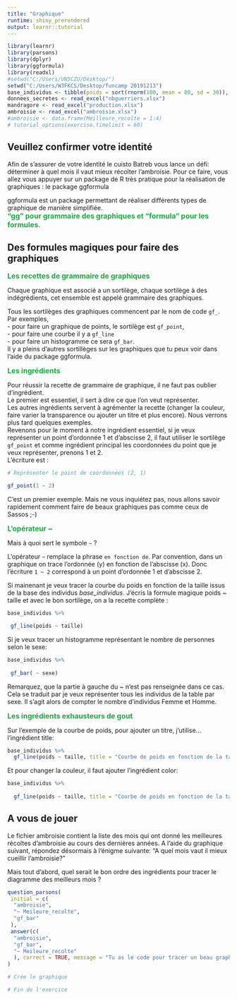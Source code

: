 ```yaml
---
title: "Graphique"
runtime: shiny_prerendered
output: learnr::tutorial
---
```


```r
library(learnr)
library(parsons)
library(dplyr)
library(ggformula)
library(readxl)
#setwd("C:/Users/UN5CZU/Desktop/")
setwd("C:/Users/W3FKCS/Desktop/funcamp 20191213")
base_individus <- tibble(poids = sort(rnorm(100, mean = 80, sd = 30)), taille = sort(rnorm(100, mean = 170, sd = 20)), nombre = rnorm(100, 100, 50), sexe = sample(c("H","F"),size = 100,replace = T))
donnees_secretes <- read_excel("nbguerriers.xlsx")
mandragore <- read_excel("production.xlsx")
ambroisie <- read_excel("ambroisie.xlsx")
#ambroisie <- data.frame(Meilleure_recolte = 1:4)
# tutorial_options(exercise.timelimit = 60)
```


## Veuillez confirmer votre identité

Afin de s'assurer de votre identité le cuisto Batreb vous lance un défi: déterminer à quel mois il vaut mieux récolter l'ambroisie. Pour ce faire, vous allez vous appuyer sur un package de R très pratique pour la réalisation de graphiques : le package ggformula


ggformula est un package permettant de réaliser différents types de graphique de manière simplifiée.   
    <span style="color:#18AC3E;font-size:16px">**"gg" pour grammaire des graphiques et "formula" pour les formules.**</span>

 

## Des formules magiques pour faire des graphiques


<span style="color:#18AC3E;font-size:16px">**Les recettes de grammaire de graphiques**</span>

 

Chaque graphique est associé a un sortilège, chaque sortilège à des indégrédients, cet ensemble est appelé grammaire des graphiques.

Tous les sortilèges des graphiques commencent par le nom de code `gf_`.  
Par exemples,    
 - pour faire un graphique de points, le sortilège est `gf_point`,   
 - pour faire une courbe il y a `gf_line`    
 - pour faire un histogramme ce sera `gf_bar`.  
  Il y a pleins d'autres sortillèges sur les graphiques que tu peux voir dans l'aide du package ggformula.

 

<span style="color:#18AC3E;font-size:16px">**Les ingrédients**</span>

Pour réussir la recette de grammaire de graphique, il ne faut pas oublier d'ingrédient.  
Le premier est essentiel, il sert à dire ce que l'on veut représenter.  
Les autres ingrédients servent à agrémenter la recette (changer la couleur, faire varier la transparence ou ajouter un titre et plus encore). Nous verrons plus tard quelques exemples.  
Revenons pour le moment à notre ingrédient  essentiel, si je veux représenter un point d'ordonnée 1 et d'abscisse 2, il faut utiliser le sortilège `gf_point` et comme ingrédient principal les coordonnées du point que je veux représenter, prenons 1 et 2.  
L'écriture est :

 
```r

# Représenter le point de coordonnées (2, 1)

gf_point(1 ~ 2)

```

 C'est un premier exemple. Mais ne vous inquiétez pas, nous allons savoir rapidement comment faire de beaux graphiques pas comme ceux de Sassos ;-)
 

<span style="color:#18AC3E;font-size:16px">**L'opérateur ~ **</span>
  
  
  
  Mais à quoi sert le symbole `~` ?
  
  L'opérateur `~` remplace la phrase `en fonction de`. Par convention, dans un graphique on trace l'ordonnée (y) en fonction de l'abscisse (x). Donc l'écriture `1 ~ 2` correspond à un point d'ordonnée 1 et d'abscisse 2.

Si mainenant je veux tracer la courbe du poids en fonction de la taille issus de la base des individus *base_individus*. J'écris la formule magique poids ~ taille et avec le bon sortilège, on a la recette complète :

 

```r

base_individus %>%

 gf_line(poids ~ taille)

```

 
Si je veux tracer un histogramme représentant le nombre de personnes selon le sexe:

```r

base_individus %>%
  
 gf_bar( ~ sexe)

```
Remarquez, que la partie à gauche du ~ n'est pas renseignée dans ce cas.
Cela se traduit par je veux représenter tous les individus de la table par sexe.
Il s'agit alors de compter le nombre d'individus Femme et Homme.

 

<span style="color:#18AC3E;font-size:16px">**Les ingrédients exhausteurs de gout**</span>

 

Sur l'exemple de la courbe de poids, pour ajouter un titre, j'utilise... l'ingrédient title:

```r

base_individus %>%
  gf_line(poids ~ taille, title = "Courbe de poids en fonction de la taille")

```

 

Et pour changer la couleur, il faut ajouter l'ingrédient color:
  
```r

base_individus %>%
  
  gf_line(poids ~ taille, title = "Courbe de poids en fonction de la taille", color = "blue")

```


## A vous de jouer

Le fichier ambroisie contient la liste des mois qui ont donné les meilleures récoltes d'ambroisie au cours des dernières années. A l'aide du graphique suivant, répondez désormais à l'énigme suivante: "A quel mois vaut il mieux cueillir l'ambroisie?"

Mais tout d'abord, quel serait le bon ordre des ingrédients pour tracer le diagramme des meilleurs mois ?
```r
question_parsons(
 initial = c(
  "ambroisie",
  "~ Meileure_recolte",
  "gf_bar"
 ),
 answer(c(
  "ambroisie",
  "gf_bar",
  "~ Meileure_recolte"
  ), correct = TRUE, message = "Tu as le code pour tracer un beau graphique, écris le code dans la console en dessous")
)
```


```r
# Crée le graphique

# Fin de l'exercice
``` 

